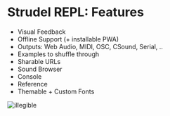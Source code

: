 # Strudel REPL: Features

- Visual Feedback
- Offline Support (+ installable PWA)
- Outputs: Web Audio, MIDI, OSC, CSound, Serial, ..
- Examples to shuffle through
- Sharable URLs
- Sound Browser
- Console
- Reference
- Themable + Custom Fonts

![illegible](./img/illegible.png)
